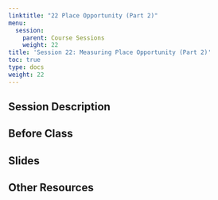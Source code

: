 ```yaml
---
linktitle: "22 Place Opportunity (Part 2)"
menu:
  session:
    parent: Course Sessions
    weight: 22
title: 'Session 22: Measuring Place Opportunity (Part 2)'
toc: true
type: docs
weight: 22
---
```


## Session Description

## Before Class

## Slides

## Other Resources
